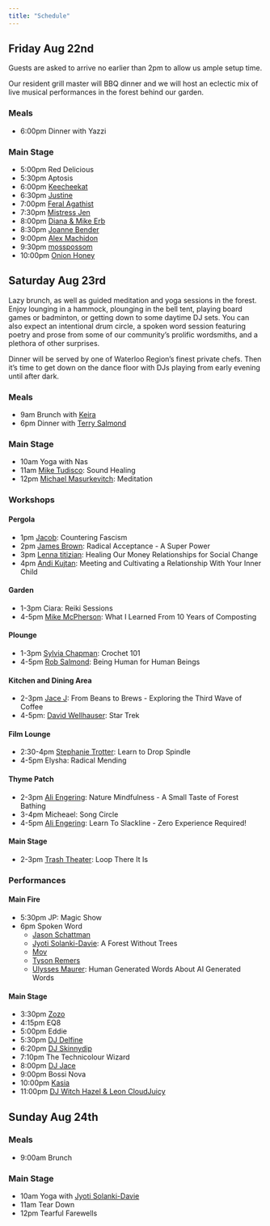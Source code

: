 ```yaml
---
title: "Schedule"
---
```


## Friday Aug 22nd

Guests are asked to arrive no earlier than 2pm to allow us ample setup time.

Our resident grill master will BBQ dinner and we will host an eclectic mix of live musical performances in the forest behind our garden.

### Meals

* 6:00pm Dinner with Yazzi

### Main Stage

* 5:00pm Red Delicious
* 5:30pm Aptosis
* 6:00pm [Keecheekat](bios/keechakat.qmd)
* 6:30pm [Justine](bios/justine.qmd)
* 7:00pm [Feral Agathist](bios/feral-agathist.qmd)
* 7:30pm [Mistress Jen](bios/mistress-jen.qmd)
* 8:00pm [Diana & Mike Erb](bios/diana-and-mike.qmd)
* 8:30pm [Joanne Bender](bios/joanne-bender.qmd)
* 9:00pm [Alex Machidon](bios/alex-machidon.qmd)
* 9:30pm [mosspossom](bios/mosspossum.qmd)
* 10:00pm [Onion Honey](bios/onion-honey.qmd)

## Saturday Aug 23rd

Lazy brunch, as well as guided meditation and yoga sessions in the forest. Enjoy lounging in a hammock, plounging in the bell tent, playing board games or badminton, or getting down to some daytime DJ sets. You can also expect an intentional drum circle, a spoken word session featuring poetry and prose from some of our community's prolific wordsmiths, and a plethora of other surprises.

Dinner will be served by one of Waterloo Region's finest private chefs. Then it's time to get down on the dance floor with DJs playing from early evening until after dark.

### Meals

* 9am Brunch with [Keira](bios/keira.qmd)
* 6pm Dinner with [Terry Salmond](bios/terry-salmond.qmd)

### Main Stage

* 10am Yoga with Nas
* 11am [Mike Tudisco](bios/mike-tudisco.qmd): Sound Healing
* 12pm [Michael Masurkevitch](bios/michael-masurkevitch.qmd): Meditation

### Workshops

#### Pergola

* 1pm [Jacob](bios/jacob.qmd): Countering Fascism
* 2pm [James Brown](bios/james-brown.qmd): Radical Acceptance - A Super Power
* 3pm [Lenna titizian](bios/lenna-titizian.qmd): Healing Our Money Relationships for Social Change
* 4pm [Andi Kujtan](bios/andi-kujtan.qmd): Meeting and Cultivating a Relationship With Your Inner Child

#### Garden

* 1-3pm Ciara: Reiki Sessions
* 4-5pm [Mike McPherson](bios/mike-mcpherson.qmd): What I Learned From 10 Years of Composting

#### Plounge

* 1-3pm [Sylvia Chapman](bios/sylvia-chapman.qmd): Crochet 101
* 4-5pm [Rob Salmond](bios/rob-salmond.qmd): Being Human for Human Beings

#### Kitchen and Dining Area

* 2-3pm [Jace J](bios/jace-j.qmd): From Beans to Brews - Exploring the Third Wave of Coffee
* 4-5pm: [David Wellhauser](bios/david-wellhauser.qmd): Star Trek

#### Film Lounge

* 2:30-4pm [Stephanie Trotter](bios/stephanie-trotter.qmd): Learn to Drop Spindle
* 4-5pm Elysha: Radical Mending

#### Thyme Patch

* 2-3pm [Ali Engering](bios/ali-engering.qmd): Nature Mindfulness - A Small Taste of Forest Bathing
* 3-4pm Micheael: Song Circle
* 4-5pm [Ali Engering](bios/ali-engering.qmd): Learn To Slackline -  Zero Experience Required!

#### Main Stage

* 2-3pm [Trash Theater](bios/trash-theatre.qmd): Loop There It Is

### Performances

#### Main Fire

* 5:30pm JP: Magic Show
* 6pm Spoken Word
  * [Jason Schattman](bios/jason-schattman.qmd)
  * [Jyoti Solanki-Davie](bios/jyoti-solanki-davie.qmd): A Forest Without Trees
  * [Mov](bios/mov.qmd)
  * [Tyson Remers](bios/tyson-remers.qmd)
  * [Ulysses Maurer](bios/ulysses-maurer.qmd): Human Generated Words About AI Generated Words


#### Main Stage

* 3:30pm [Zozo](bios/zoe.qmd)
* 4:15pm EQ8
* 5:00pm Eddie
* 5:30pm [DJ Delfine](bios/delfine.qmd)
* 6:20pm [DJ Skinnydip](bios/skinnydip.qmd)
* 7:10pm The Technicolour Wizard
* 8:00pm [DJ Jace](bios/dj-jace.qmd)
* 9:00pm Bossi Nova
* 10:00pm [Kasia](bios/kasia.qmd)
* 11:00pm [DJ Witch Hazel & Leon CloudJuicy](bios/witch-hazel-and-leon-cloudjuicy.qmd)

## Sunday Aug 24th

### Meals

* 9:00am Brunch

### Main Stage

* 10am Yoga with [Jyoti Solanki-Davie](bios/jyoti-solanki-davie.qmd)
* 11am Tear Down
* 12pm Tearful Farewells
